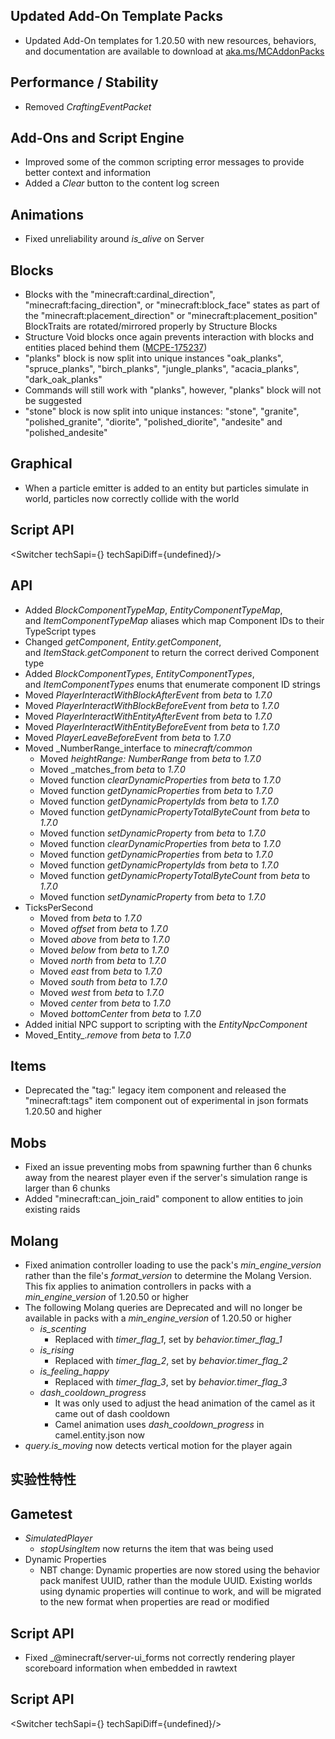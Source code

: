 



## **Updated Add-On Template Packs**

-   Updated Add-On templates for 1.20.50 with new resources, behaviors, and documentation are available to download at [aka.ms/MCAddonPacks](https://aka.ms/MCAddonPacks)

## **Performance / Stability**

-   Removed _CraftingEventPacket_

## **Add-Ons and Script Engine**

-   Improved some of the common scripting error messages to provide better context and information
-   Added a _Clear_ button to the content log screen

## **Animations**

-   Fixed unreliability around _is\_alive_ on Server

## **Blocks**

-   Blocks with the "minecraft:cardinal\_direction", "minecraft:facing\_direction", or "minecraft:block\_face" states as part of the "minecraft:placement\_direction" or "minecraft:placement\_position" BlockTraits are rotated/mirrored properly by Structure Blocks
-   Structure Void blocks once again prevents interaction with blocks and entities placed behind them ([MCPE-175237](https://bugs.mojang.com/browse/MCPE-175237))
-   "planks" block is now split into unique instances "oak\_planks", "spruce\_planks", "birch\_planks", "jungle\_planks", "acacia\_planks", "dark\_oak\_planks"
-   Commands will still work with "planks", however, "planks" block will not be suggested
-   "stone" block is now split into unique instances: "stone", "granite", "polished\_granite", "diorite", "polished\_diorite", "andesite" and "polished\_andesite"

## **Graphical**

-   When a particle emitter is added to an entity but particles simulate in world, particles now correctly collide with the world


## **Script API**

<Switcher techSapi={<TechSapiStable/>} techSapiDiff={undefined}/>

## **API**

-   Added _BlockComponentTypeMap_, _EntityComponentTypeMap_, and _ItemComponentTypeMap_ aliases which map Component IDs to their TypeScript types
-   Changed _getComponent_, _Entity.getComponent_, and _ItemStack.getComponent_ to return the correct derived Component type
-   Added _BlockComponentTypes_, _EntityComponentTypes_, and _ItemComponentTypes_ enums that enumerate component ID strings
-   Moved _PlayerInteractWithBlockAfterEvent_ from _beta_ to _1.7.0_
-   Moved _PlayerInteractWithBlockBeforeEvent_ from _beta_ to _1.7.0_
-   Moved _PlayerInteractWithEntityAfterEvent_ from _beta_ to _1.7.0_
-   Moved _PlayerInteractWithEntityBeforeEvent_ from _beta_ to _1.7.0_
-   Moved _PlayerLeaveBeforeEvent_ from _beta_ to _1.7.0_
-   Moved _NumberRange_interface to _minecraft/common_
    -   Moved _heightRange: NumberRange_ from _beta_ to _1.7.0_
    -   Moved _matches_from _beta_ to _1.7.0_
    -   Moved function _clearDynamicProperties_ from _beta_ to _1.7.0_
    -   Moved function _getDynamicProperties_ from _beta_ to _1.7.0_
    -   Moved function _getDynamicPropertyIds_ from _beta_ to _1.7.0_
    -   Moved function _getDynamicPropertyTotalByteCount_ from _beta_ to _1.7.0_
    -   Moved function _setDynamicProperty_ from _beta_ to _1.7.0_
    -   Moved function _clearDynamicProperties_ from _beta_ to _1.7.0_
    -   Moved function _getDynamicProperties_ from _beta_ to _1.7.0_
    -   Moved function _getDynamicPropertyIds_ from _beta_ to _1.7.0_
    -   Moved function _getDynamicPropertyTotalByteCount_ from _beta_ to _1.7.0_
    -   Moved function _setDynamicProperty_ from _beta_ to _1.7.0_
-   TicksPerSecond
    -   Moved from _beta_ to _1.7.0_
    -   Moved _offset_ from _beta_ to _1.7.0_
    -   Moved _above_ from _beta_ to _1.7.0_
    -   Moved _below_ from _beta_ to _1.7.0_
    -   Moved _north_ from _beta_ to _1.7.0_
    -   Moved _east_ from _beta_ to _1.7.0_
    -   Moved _south_ from _beta_ to _1.7.0_
    -   Moved _west_ from _beta_ to _1.7.0_
    -   Moved _center_ from _beta_ to _1.7.0_
    -   Moved _bottomCenter_ from _beta_ to _1.7.0_
-   Added initial NPC support to scripting with the _EntityNpcComponent_
-   Moved_Entity_._remove_ from _beta_ to _1.7.0_

## **Items**

-   Deprecated the "tag:" legacy item component and released the "minecraft:tags" item component out of experimental in json formats 1.20.50 and higher

## **Mobs**

-   Fixed an issue preventing mobs from spawning further than 6 chunks away from the nearest player even if the server's simulation range is larger than 6 chunks
-   Added "minecraft:can\_join\_raid" component to allow entities to join existing raids

## **Molang**

-   Fixed animation controller loading to use the pack's _min\_engine\_version_ rather than the file's _format\_version_ to determine the Molang Version. This fix applies to animation controllers in packs with a _min\_engine\_version_ of 1.20.50 or higher
-   The following Molang queries are Deprecated and will no longer be available in packs with a _min\_engine\_version_ of 1.20.50 or higher
    -   _is\_scenting_
        -   Replaced with _timer\_flag\_1_, set by _behavior.timer\_flag\_1_
    -   _is\_rising_
        -   Replaced with _timer\_flag\_2_, set by _behavior.timer\_flag\_2_
    -   _is\_feeling\_happy_
        -   Replaced with _timer\_flag\_3_, set by _behavior.timer\_flag\_3_
    -   _dash\_cooldown\_progress_
        -   It was only used to adjust the head animation of the camel as it came out of dash cooldown
        -   Camel animation uses _dash\_cooldown\_progress_ in camel.entity.json now
-   _query.is\_moving_ now detects vertical motion for the player again  
      
    




<h2 className="experimental_divider">实验性特性</h2>




## **Gametest**

-   _SimulatedPlayer_
    -   _stopUsingItem_ now returns the item that was being used
-   Dynamic Properties
    -   NBT change: Dynamic properties are now stored using the behavior pack manifest UUID, rather than the module UUID. Existing worlds using dynamic properties will continue to work, and will be migrated to the new format when properties are read or modified

## **Script API**

-   Fixed _@minecraft/server-ui_forms not correctly rendering player scoreboard information when embedded in rawtext


## **Script API**

<Switcher techSapi={<TechSapiExp/>} techSapiDiff={undefined}/>


